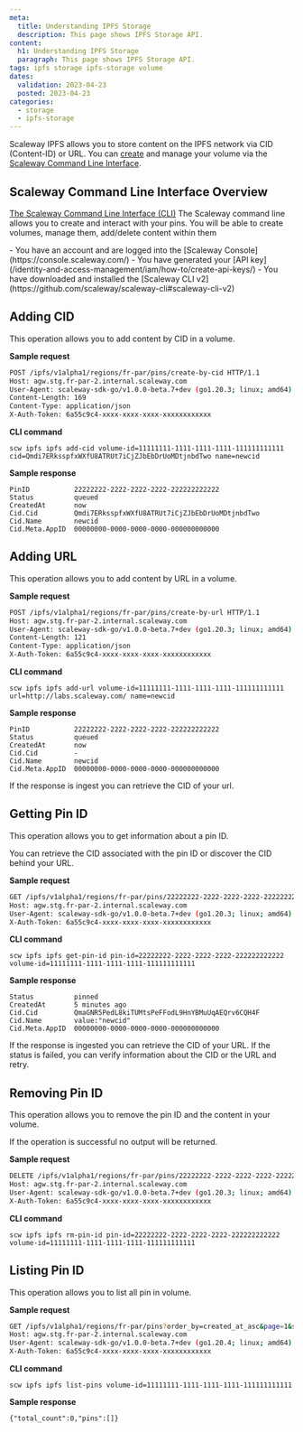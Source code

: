 ```yaml
---
meta:
  title: Understanding IPFS Storage
  description: This page shows IPFS Storage API.
content:
  h1: Understanding IPFS Storage
  paragraph: This page shows IPFS Storage API.
tags: ipfs storage ipfs-storage volume
dates:
  validation: 2023-04-23
  posted: 2023-04-23
categories:
  - storage
  - ipfs-storage
---
```


Scaleway IPFS allows you to store content on the IPFS network via CID (Content-ID) or URL. You can [create](/storage/ipfs/api-cli/volumes-operations) and manage your volume via the [Scaleway Command Line Interface](https://github.com/scaleway/scaleway-cli).

## Scaleway Command Line Interface Overview

[The Scaleway Command Line Interface (CLI)](https://github.com/scaleway/scaleway-cli) The Scaleway command line allows you to create and interact with your pins. You will be able to create volumes, manage them, add/delete content within them

<Macro id="iam-requirements" />

<Message type="requirement">
    - You have an account and are logged into the [Scaleway Console](https://console.scaleway.com/)
    - You have generated your [API key](/identity-and-access-management/iam/how-to/create-api-keys/)
    - You have downloaded and installed the [Scaleway CLI v2](https://github.com/scaleway/scaleway-cli#scaleway-cli-v2)
</Message>

## Adding CID

This operation allows you to add content by CID in a volume.

**Sample request**
```sh no-copy
POST /ipfs/v1alpha1/regions/fr-par/pins/create-by-cid HTTP/1.1
Host: agw.stg.fr-par-2.internal.scaleway.com
User-Agent: scaleway-sdk-go/v1.0.0-beta.7+dev (go1.20.3; linux; amd64) scaleway-cli/2.14.0-1
Content-Length: 169
Content-Type: application/json
X-Auth-Token: 6a55c9c4-xxxx-xxxx-xxxx-xxxxxxxxxxxx
```

**CLI command**
```
scw ipfs ipfs add-cid volume-id=11111111-1111-1111-1111-111111111111 cid=Qmdi7ERksspfxWXfU8ATRUt7iCjZJbEbDrUoMDtjnbdTwo name=newcid
```

**Sample response**
```
PinID           22222222-2222-2222-2222-222222222222
Status          queued
CreatedAt       now
Cid.Cid         Qmdi7ERksspfxWXfU8ATRUt7iCjZJbEbDrUoMDtjnbdTwo
Cid.Name        newcid
Cid.Meta.AppID  00000000-0000-0000-0000-000000000000
```

## Adding URL

This operation allows you to add content by URL in a volume.

**Sample request**
```sh no-copy
POST /ipfs/v1alpha1/regions/fr-par/pins/create-by-url HTTP/1.1
Host: agw.stg.fr-par-2.internal.scaleway.com
User-Agent: scaleway-sdk-go/v1.0.0-beta.7+dev (go1.20.3; linux; amd64) scaleway-cli/2.14.0-1
Content-Length: 121
Content-Type: application/json
X-Auth-Token: 6a55c9c4-xxxx-xxxx-xxxx-xxxxxxxxxxxx
```

**CLI command**
```
scw ipfs ipfs add-url volume-id=11111111-1111-1111-1111-111111111111 url=http://labs.scaleway.com/ name=newcid
```

**Sample response**
```
PinID           22222222-2222-2222-2222-222222222222
Status          queued
CreatedAt       now
Cid.Cid         -
Cid.Name        newcid
Cid.Meta.AppID  00000000-0000-0000-0000-000000000000
```

<Message type="note">
  If the response is ingest you can retrieve the CID of your url.
</Message>

## Getting Pin ID

This operation allows you to get information about a pin ID.

<Message type="note">
  You can retrieve the CID associated with the pin ID or discover the CID behind your URL.
</Message>

**Sample request**
```sh no-copy
GET /ipfs/v1alpha1/regions/fr-par/pins/22222222-2222-2222-2222-222222222222?volume_id=11111111-1111-1111-1111-111111111111 HTTP/1.1
Host: agw.stg.fr-par-2.internal.scaleway.com
User-Agent: scaleway-sdk-go/v1.0.0-beta.7+dev (go1.20.3; linux; amd64) scaleway-cli/2.14.0-1
X-Auth-Token: 6a55c9c4-xxxx-xxxx-xxxx-xxxxxxxxxxxx
```

**CLI command**
```
scw ipfs ipfs get-pin-id pin-id=22222222-2222-2222-2222-222222222222 volume-id=11111111-1111-1111-1111-111111111111
```

**Sample response**
```
Status          pinned
CreatedAt       5 minutes ago
Cid.Cid         QmaGNR5PedL8kiTUMtsPeFFodL9HnYBMuUqAEQrv6CQH4F
Cid.Name        value:"newcid"
Cid.Meta.AppID  00000000-0000-0000-0000-000000000000
```

<Message type="note">
  If the response is ingested you can retrieve the CID of your URL.
</Message>

<Message type="important">
If the status is failed, you can verify information about the CID or the URL and retry.
</Message>

## Removing Pin ID

This operation allows you to remove the pin ID and the content in your volume.

<Message type="note">
  If the operation is successful no output will be returned.
</Message>

**Sample request**
```sh no-copy
DELETE /ipfs/v1alpha1/regions/fr-par/pins/22222222-2222-2222-2222-222222222222?volume_id=11111111-1111-1111-1111-111111111111 HTTP/1.1
Host: agw.stg.fr-par-2.internal.scaleway.com
User-Agent: scaleway-sdk-go/v1.0.0-beta.7+dev (go1.20.3; linux; amd64) scaleway-cli/2.14.0-1
X-Auth-Token: 6a55c9c4-xxxx-xxxx-xxxx-xxxxxxxxxxxx
```

**CLI command**
```
scw ipfs ipfs rm-pin-id pin-id=22222222-2222-2222-2222-222222222222 volume-id=11111111-1111-1111-1111-111111111111
```

## Listing Pin ID

This operation allows you to list all pin in volume.

**Sample request**
```sh no-copy
GET /ipfs/v1alpha1/regions/fr-par/pins?order_by=created_at_asc&page=1&status=unknown_status&volume_id=11111111-1111-1111-1111-111111111111 HTTP/1.1
Host: agw.stg.fr-par-2.internal.scaleway.com
User-Agent: scaleway-sdk-go/v1.0.0-beta.7+dev (go1.20.4; linux; amd64) scaleway-cli/2.0.0+dev
X-Auth-Token: 6a55c9c4-xxxx-xxxx-xxxx-xxxxxxxxxxxx
```

**CLI command**
```
scw ipfs ipfs list-pins volume-id=11111111-1111-1111-1111-111111111111
```

**Sample response**
```
{"total_count":0,"pins":[]}
```






